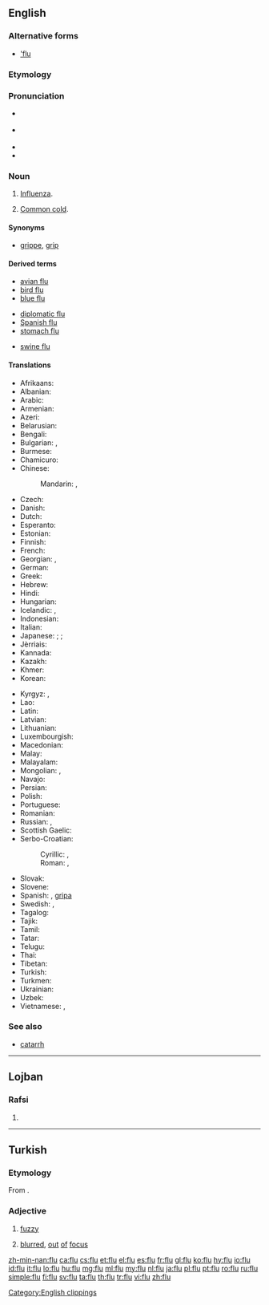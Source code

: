 ==English==
{{wikipedia|Influenza}}

===Alternative forms===
* [['flu]] {{qualifier|dated}}

===Etymology===
{{abbreviation of|influenza|lang=en}}

===Pronunciation===
* {{a|UK}} {{IPA|/fluː/|lang=en}}
* {{a|Aus}} {{IPA|/flʉː/|lang=en}}
* {{audio|en-us-flu.ogg|Audio (US)|lang=en}}
* {{homophones|lang=en|flew|flue}}

===Noun===
{{en-noun}}

# [[influenza|Influenza]].
# {{context|informal|lang=en}} [[common cold|Common cold]].

====Synonyms====
* {{sense|influenza}} [[grippe]], [[grip]]

====Derived terms====
{{rel-top3|Terms derived from ''flu''}}
* [[avian flu]]
* [[bird flu]]
* [[blue flu]]
{{rel-mid3}}
* [[diplomatic flu]]
* [[Spanish flu]]
* [[stomach flu]]
{{rel-mid3}}
* [[swine flu]]
{{rel-bottom}}

====Translations====
{{trans-top|influenza}}
* Afrikaans: {{t|af|griep}}
* Albanian: {{t|sq|grip|m}}
* Arabic: {{t|ar|إنفلونزا|f|tr=influwinza}}
* Armenian: {{t|hy|գրիպ}}
* Azeri: {{t+|az|qrip}}
* Belarusian: {{t|be|грып|m|sc=Cyrl}}
* Bengali: {{t|bn|ইনফ্লুয়েঞ্জা|tr=inphluyenja|sc=Beng}}
* Bulgarian: {{t+|bg|грип|m|sc=Cyrl}}, {{t|bg|инфлуе́нца|f|sc=Cyrl}}
* Burmese: {{t|my|တုတ်ကွေးရောဂါ|sc=Mymr}}
* Chamicuro: {{t|ccc|e'tes̈huli}}
* Chinese:
*: Mandarin: {{t+|cmn|流行性感冒|tr=liúxíngxìnggǎnmào|sc=Hani}}, {{t+|cmn|流感|tr=liúgǎn|sc=Hani}}
* Czech: {{t+|cs|chřipka|f}}
* Danish: {{t|da|influenza|c}}
* Dutch: {{t+|nl|griep|f}}
* Esperanto: {{t|eo|gripo}}
* Estonian: {{t|et|gripp}}
* Finnish: {{t+|fi|influenssa}}
* French: {{t+|fr|grippe|f}}
* Georgian: {{t|ka|ინფლუენცია|sc=Geor}}, {{t|ka|გრიპი|sc=Geor}}
* German: {{t+|de|Grippe|f}}
* Greek: {{t+|el|γρίπη|f}}
* Hebrew: {{t|he|שפעת|f|tr=shapa'at}}
* Hindi: {{t|hi|इनफ़्लुएंज़ा|tr=influ'enzā|sc=Deva}}
* Hungarian: {{t+|hu|influenza}}
* Icelandic: {{t+|is|flensa|f}}, {{t+|is|inflúensa|f}}
* Indonesian: {{t+|id|influenza}}
* Italian: {{t+|it|influenza|f}}
* Japanese: {{qualifier|general}} {{t+|ja|風邪|tr=kaze}}; {{qualifier|detailed}} {{t|ja|ウイルス性の風邪|tr=uirusu-sei no kaze}}; {{qualifier|medical}} {{t+|ja|流行性感冒|tr=ryūkōsē-kanbō}}
* Jèrriais: {{t|roa-jer|grippe|f}}
* Kannada: {{t|kn|ಇನ್ಫ್ಲುಯೆನ್ಜ|sc=Knda}}
* Kazakh: {{t|kk|тұмау|sc=Cyrl}}
* Khmer: {{t-needed|km}}
* Korean: {{t+|ko|인플루엔자|sc=Kore}}
{{trans-mid}}
* Kyrgyz: {{t|ky|грипп|sc=Cyrl}}, {{t|ky|тумоо|sc=Cyrl}}
* Lao: {{t|lo|ໄຂ້ຫວັດໃຫຍ່|sc=Laoo}}
* Latin: {{t|la|influentia|f}}
* Latvian: {{t|lv|gripa|f}}
* Lithuanian: {{t|lt|gripas|m}}
* Luxembourgish: {{t|lb|Gripp|f}}
* Macedonian: {{t|mk|грип|m}}
* Malay: {{t|ms|influenza}}
* Malayalam: {{t|ml|ഇൻഫ്ലുവെൻസ|sc=Mlym}}
* Mongolian: {{t|mn|томуу|sc=Cyrl}}, {{t|mn|ханиад|sc=Cyrl}}
* Navajo: {{t|nv|tahoniigááh}}
* Persian: {{t+|fa|انفلوانزا|tr=anfuluânzâ|sc=fa-Arab}}
* Polish: {{t+|pl|grypa|f}}
* Portuguese: {{t+|pt|gripe|f}}
* Romanian: {{t+|ro|gripă}}
* Russian: {{t+|ru|грипп|m}}, {{t+|ru|инфлюэ́нца|f}}
* Scottish Gaelic: {{t|gd|cnatan mòr|m}}
* Serbo-Croatian:
*: Cyrillic: {{t|sh|грип|m}}, {{t|sh|инфлуенца|f}}
*: Roman: {{t|sh|grip|m}}, {{t+|sh|influenca|f}}
* Slovak: {{t|sk|chrípka|f}}
* Slovene: {{t+|sl|gripa|f}}
* Spanish: {{t+|es|gripe|f}}, [[gripa]] {{g|f}} {{qualifier|Colombia|Mexico}}
* Swedish: {{t+|sv|influensa|c}}, {{t+|sv|flunsa|c}}
* Tagalog: {{t|tl|trangkaso}}
* Tajik: {{t|tg|грипп|sc=Cyrl}}
* Tamil: {{t|ta|இன்ஃபுளுவென்சா|sc=Taml}}
* Tatar: {{t|tt|грипп|sc=Cyrl}}
* Telugu: {{t|te|ఫ్లూ|sc=Telu}}
* Thai: {{t|th|ไข้หวัดใหญ่|tr=kâi wàt yài|sc=Thai}}
* Tibetan: {{t|bo|ཚད་རིམས།|sc=Tibt}}
* Turkish: {{t+|tr|grip}}
* Turkmen: {{t|tk|grip}}
* Ukrainian: {{t|uk|грип|m}}
* Uzbek: {{t|uz|gripp}}
* Vietnamese: {{t|vi|bệnh cúm}}, {{t+|vi|cúm}}
{{trans-bottom}}

{{trans-see|common cold}}

===See also===
* [[catarrh]]

[[Category:English clippings]]

----

==Lojban==

===Rafsi===
{{jbo-rafsi}}

# {{jbo-rafsi of|fulta}}

----

==Turkish==

===Etymology===
From {{etyl|fr|tr}} {{term|flou|lang=fr}}.

===Adjective===
{{tr-adj}}

# [[fuzzy]]
# {{context|photography|lang=tr}} [[blurred]], [[out]] [[of]] [[focus]]

[[zh-min-nan:flu]]
[[ca:flu]]
[[cs:flu]]
[[et:flu]]
[[el:flu]]
[[es:flu]]
[[fr:flu]]
[[gl:flu]]
[[ko:flu]]
[[hy:flu]]
[[io:flu]]
[[id:flu]]
[[it:flu]]
[[lo:flu]]
[[hu:flu]]
[[mg:flu]]
[[ml:flu]]
[[my:flu]]
[[nl:flu]]
[[ja:flu]]
[[pl:flu]]
[[pt:flu]]
[[ro:flu]]
[[ru:flu]]
[[simple:flu]]
[[fi:flu]]
[[sv:flu]]
[[ta:flu]]
[[th:flu]]
[[tr:flu]]
[[vi:flu]]
[[zh:flu]]